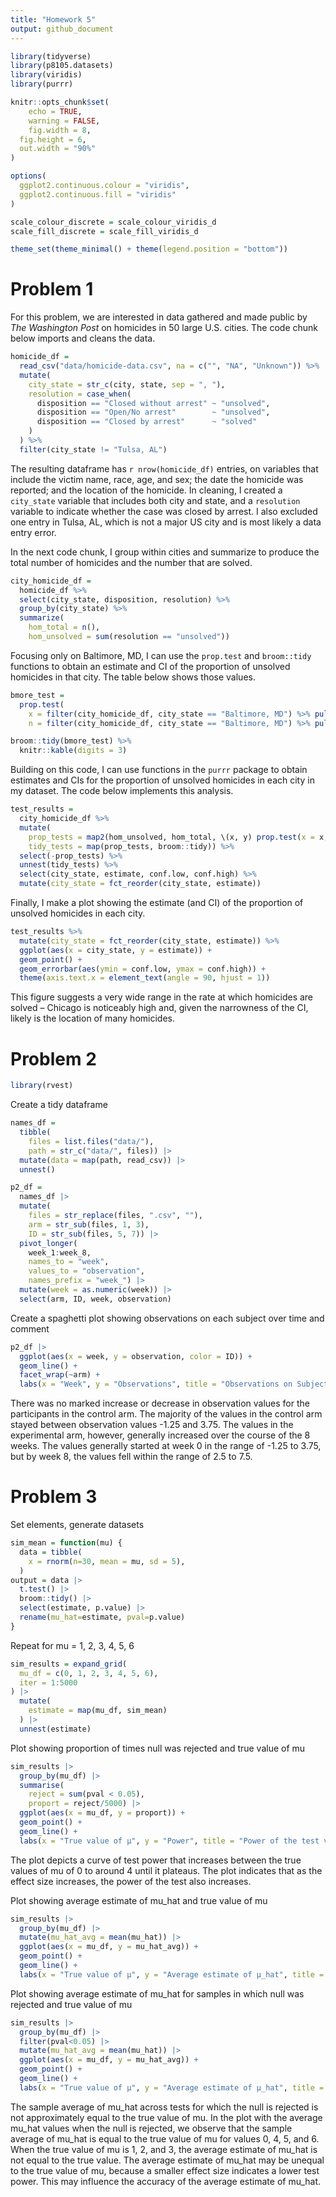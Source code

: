 ```yaml
---
title: "Homework 5"
output: github_document
---
```


```r
library(tidyverse)
library(p8105.datasets)
library(viridis)
library(purrr)

knitr::opts_chunk$set(
	echo = TRUE,
	warning = FALSE,
	fig.width = 8, 
  fig.height = 6,
  out.width = "90%"
)

options(
  ggplot2.continuous.colour = "viridis",
  ggplot2.continuous.fill = "viridis"
)

scale_colour_discrete = scale_colour_viridis_d
scale_fill_discrete = scale_fill_viridis_d

theme_set(theme_minimal() + theme(legend.position = "bottom"))
```

# Problem 1

For this problem, we are interested in data gathered and made public by _The Washington Post_ on homicides in 50 large U.S. cities. The code chunk below imports and cleans the data.

```r
homicide_df = 
  read_csv("data/homicide-data.csv", na = c("", "NA", "Unknown")) %>%
  mutate(
    city_state = str_c(city, state, sep = ", "),
    resolution = case_when(
      disposition == "Closed without arrest" ~ "unsolved",
      disposition == "Open/No arrest"        ~ "unsolved",
      disposition == "Closed by arrest"      ~ "solved"
    )
  ) %>% 
  filter(city_state != "Tulsa, AL") 
```

The resulting dataframe has `r nrow(homicide_df)` entries, on variables that include the victim name, race, age, and sex; the date the homicide was reported; and the location of the homicide. In cleaning, I created a `city_state` variable that includes both city and state, and a `resolution` variable to indicate whether the case was closed by arrest. I also excluded one entry in Tulsa, AL, which is not a major US city and is most likely a data entry error. 

In the next code chunk, I group within cities and summarize to produce the total number of homicides and the number that are solved. 

```r
city_homicide_df = 
  homicide_df %>% 
  select(city_state, disposition, resolution) %>% 
  group_by(city_state) %>% 
  summarize(
    hom_total = n(),
    hom_unsolved = sum(resolution == "unsolved"))
```

Focusing only on Baltimore, MD, I can use the `prop.test` and `broom::tidy` functions to obtain an estimate and CI of the proportion of unsolved homicides in that city. The table below shows those values.

```r
bmore_test = 
  prop.test(
    x = filter(city_homicide_df, city_state == "Baltimore, MD") %>% pull(hom_unsolved),
    n = filter(city_homicide_df, city_state == "Baltimore, MD") %>% pull(hom_total)) 

broom::tidy(bmore_test) %>% 
  knitr::kable(digits = 3)
```

Building on this code, I can use functions in the `purrr` package to obtain estimates and CIs for the proportion of unsolved homicides in each city in my dataset. The code below implements this analysis. 

```r
test_results = 
  city_homicide_df %>% 
  mutate(
    prop_tests = map2(hom_unsolved, hom_total, \(x, y) prop.test(x = x, n = y)),
    tidy_tests = map(prop_tests, broom::tidy)) %>% 
  select(-prop_tests) %>% 
  unnest(tidy_tests) %>% 
  select(city_state, estimate, conf.low, conf.high) %>% 
  mutate(city_state = fct_reorder(city_state, estimate))
```

Finally, I make a plot showing the estimate (and CI) of the proportion of unsolved homicides in each city.

```r
test_results %>% 
  mutate(city_state = fct_reorder(city_state, estimate)) %>% 
  ggplot(aes(x = city_state, y = estimate)) + 
  geom_point() + 
  geom_errorbar(aes(ymin = conf.low, ymax = conf.high)) + 
  theme(axis.text.x = element_text(angle = 90, hjust = 1))
```

This figure suggests a very wide range in the rate at which homicides are solved -- Chicago is noticeably high and, given the narrowness of the CI, likely is the location of many homicides. 

# Problem 2

```r
library(rvest)
```

Create a tidy dataframe

```r
names_df =
  tibble(
    files = list.files("data/"),
    path = str_c("data/", files)) |> 
  mutate(data = map(path, read_csv)) |> 
  unnest()

p2_df =
  names_df |> 
  mutate(
    files = str_replace(files, ".csv", ""),
    arm = str_sub(files, 1, 3),
    ID = str_sub(files, 5, 7)) |> 
  pivot_longer(
    week_1:week_8,
    names_to = "week",
    values_to = "observation",
    names_prefix = "week_") |> 
  mutate(week = as.numeric(week)) |> 
  select(arm, ID, week, observation)
```

Create a spaghetti plot showing observations on each subject over time and comment

```r
p2_df |> 
  ggplot(aes(x = week, y = observation, color = ID)) +
  geom_line() +
  facet_wrap(~arm) +
  labs(x = "Week", y = "Observations", title = "Observations on Subjects over Time")
```

There was no marked increase or decrease in observation values for the participants in the control arm. The majority of the values in the control arm stayed between observation values -1.25 and 3.75. The values in the experimental arm, however, generally increased over the course of the 8 weeks. The values generally started at week 0 in the range of -1.25 to 3.75, but by week 8, the values fell within the range of 2.5 to 7.5.

# Problem 3

Set elements, generate datasets

```r
sim_mean = function(mu) {
  data = tibble(
    x = rnorm(n=30, mean = mu, sd = 5),
  )
output = data |>
  t.test() |>
  broom::tidy() |>
  select(estimate, p.value) |>
  rename(mu_hat=estimate, pval=p.value)
}
```

Repeat for mu = 1, 2, 3, 4, 5, 6
```r
sim_results = expand_grid(
  mu_df = c(0, 1, 2, 3, 4, 5, 6),
  iter = 1:5000
) |>
  mutate(
    estimate = map(mu_df, sim_mean)
  ) |>
  unnest(estimate)
```

Plot showing proportion of times null was rejected and true value of mu

```r
sim_results |>
  group_by(mu_df) |> 
  summarise(
    reject = sum(pval < 0.05),
    proport = reject/5000) |> 
  ggplot(aes(x = mu_df, y = proport)) +
  geom_point() +
  geom_line() +
  labs(x = "True value of μ", y = "Power", title = "Power of the test versus the true value of μ")
```

The plot depicts a curve of test power that increases between the true values of mu of 0 to around 4 until it plateaus. The plot indicates that as the effect size increases, the power of the test also increases.

Plot showing average estimate of mu_hat and true value of mu

```r
sim_results |> 
  group_by(mu_df) |> 
  mutate(mu_hat_avg = mean(mu_hat)) |> 
  ggplot(aes(x = mu_df, y = mu_hat_avg)) +
  geom_point() +
  geom_line() +
  labs(x = "True value of μ", y = "Average estimate of μ_hat", title = "Average estimate of μ_hat versus the true value of μ")
```

Plot showing average estimate of mu_hat for samples in which null was rejected and true value of mu

```r
sim_results |> 
  group_by(mu_df) |> 
  filter(pval<0.05) |> 
  mutate(mu_hat_avg = mean(mu_hat)) |> 
  ggplot(aes(x = mu_df, y = mu_hat_avg)) +
  geom_point() +
  geom_line() +
  labs(x = "True value of μ", y = "Average estimate of μ_hat", title = "Average estimate of μ_hat when null was rejected versus the true value of μ")
```

The sample average of mu_hat across tests for which the null is rejected is not approximately equal to the true value of mu. In the plot with the average mu_hat values when the null is rejected, we observe that the sample average of mu_hat is equal to the true value of mu for values 0, 4, 5, and 6. When the true value of mu is 1, 2, and 3, the average estimate of mu_hat is not equal to the true value. The average estimate of mu_hat may be unequal to the true value of mu, because a smaller effect size indicates a lower test power. This may influence the accuracy of the average estimate of mu_hat.
